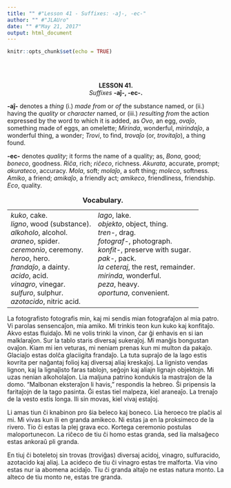 ```yaml
---
title: "" #"Lesson 41 - Suffixes: -aĵ-, -ec-"
author: "" #"JLAUro"
date: "" #"May 21, 2017"
output: html_document
---
```


```r
knitr::opts_chunk$set(echo = TRUE)
```

<br/><br/>

<center><b>LESSON 41.</b></center>

<center><i>Suffixes</i> <b>-a&#309;-, -ec-.</b></center>

<p><b>-a&#309;-</b> denotes a <i>thing</i> (i.) <i>made from</i>
or <i>of</i> the substance named, or (ii.) having the
<i>quality</i> or <i>character</i> named, or (iii.) <i>resulting
from</i> the action expressed by the word to which it is added,
as <i>Ovo</i>, an egg, <i>ova&#309;o</i>, something made of eggs,
an omelette; <i>Mirinda</i>, wonderful, <i>mirinda&#309;o</i>, a
wonderful thing, a wonder; <i>Trovi</i>, to find,
<i>trova&#309;o</i> (or, <i>trovita&#309;o</i>), a thing
found.</p>

<!-- =============================082.png============================ -->
<p><b>-ec-</b> denotes <i>quality</i>; it forms the name of a
quality; as, <i>Bona</i>, good; <i>boneco</i>, goodness.
<i>Ri&#265;a</i>, rich; <i>ri&#265;eco</i>, richness.
<i>Akurata</i>, accurate, prompt; <i>akurateco</i>, accuracy.
<i>Mola</i>, soft; <i>mola&#309;o</i>, a soft thing;
<i>moleco</i>, softness. <i>Amiko</i>, a friend;
<i>amika&#309;o</i>, a friendly act; <i>amikeco</i>,
friendliness, friendship. <i>Eco</i>, quality.</p>

<center>
<table cellspacing="8">
<caption><b>Vocabulary.</b></caption>

<tr>
<td nowrap valign="top"><i>kuko</i>, cake.<br>
 <i>ligno</i>, wood (substance).<br>
 <i>alkoholo</i>, alcohol.<br>
 <i>araneo</i>, spider.<br>
 <i>ceremonio</i>, ceremony.<br>
 <i>heroo</i>, hero.<br>
 <i>franda&#309;o</i>, a dainty.<br>
 <i>acido</i>, acid.<br>
 <i>vinagro</i>, vinegar.<br>
 <i>sulfuro</i>, sulphur.<br>
 <i>azotacido</i>, nitric acid.</td>
<td nowrap valign="top"><i>lago</i>, lake.<br>
 <i>objekto</i>, object, thing.<br>
 <i>tren-</i>, drag.<br>
 <i>fotograf-</i>, photograph.<br>
 <i>konfit-</i>, preserve with sugar.<br>
 <i>pak-</i>, pack.<br>
 <i>la ceteraj</i>, the rest, remainder.<br>
 <i>mirinda</i>, wonderful.<br>
 <i>peza</i>, heavy.<br>
 <i>oportuna</i>, convenient.</td>
</tr>
</table>
</center>

<p>La fotografisto fotografis min, kaj mi sendis mian
fotografa&#309;on al mia patro. Vi parolas sensenca&#309;on, mia
amiko. Mi trinkis teon kun kuko kaj konfita&#309;o. Akvo estas
fluida&#309;o. Mi ne volis trinki la vinon, &#265;ar &#285;i
enhavis en si ian malklara&#309;on. Sur la tablo staris diversaj
sukera&#309;oj. Mi man&#285;is bongustan ova&#309;on. Kiam mi ien
veturas, mi neniam prenas kun mi multon da paka&#309;o.
Glacia&#309;o estas dol&#265;a glaciigita franda&#309;o. La tuta
supra&#309;o de la lago estis kovrita per na&#285;antaj folioj
kaj diversaj aliaj kreska&#309;oj. La lignisto vendas lignon, kaj
la ligna&#309;isto faras tablojn, se&#285;ojn kaj aliajn lignajn
objektojn. Mi uzas nenian alkohola&#309;on. Lia maljuna patrino
kondukis la mastra&#309;on de la domo. "Malbonan ekstera&#309;on
li havis," respondis la hebreo. &#348;i pripensis la
farita&#309;ojn de la tago pasinta. &#284;i estas tiel malpeza,
kiel aranea&#309;o. La trena&#309;o de la vesto estis longa. Ili
sin movas, kiel vivaj esta&#309;oj.</p>

<!-- =============================083.png============================ -->
<p>Li amas tiun &#265;i knabinon pro &#349;ia beleco kaj boneco.
Lia heroeco tre pla&#265;is al mi. Mi vivas kun ili en granda
amikeco. Ni estas ja en la proksimeco de la rivero. Tio &#265;i
estas la plej grava eco. Kortega ceremonio postulas
maloportunecon. La ri&#265;eco de tiu &#265;i homo estas granda,
sed lia malsa&#285;eco estas ankora&#365; pli granda.</p>

<p>En tiuj &#265;i boteletoj sin trovas (trovi&#285;as) diversaj
acidoj, vinagro, sulfuracido, azotacido kaj aliaj. La acideco de
tiu &#265;i vinagro estas tre malforta. Via vino estas nur ia
abomena acida&#309;o. Tiu &#265;i granda alta&#309;o ne estas
natura monto. La alteco de tiu monto ne, estas tre granda.</p>
